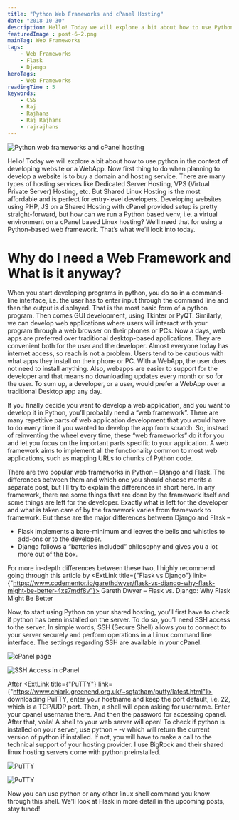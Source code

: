 ```yaml
---
title: "Python Web Frameworks and cPanel Hosting"
date: "2018-10-30"
description: Hello! Today we will explore a bit about how to use Python in the context of developing website or a WebApp, and how to host a Python webapp on a cPanel based Linux Shared Hosting.
featuredImage : post-6-2.png
mainTag: Web Frameworks
tags:
    - Web Frameworks
    - Flask
    - Django
heroTags:
    - Web Frameworks
readingTime : 5
keywords:
    - CSS
    - Raj
    - Rajhans
    - Raj Rajhans
    - rajrajhans
---
```


![Python web frameworks and cPanel hosting](post-6-3.png)

Hello! Today we will explore a bit about how to use python in the context of developing website or a WebApp. Now first thing to do when planning to develop a website is to buy a domain and hosting service. There are many types of hosting services like Dedicated Server Hosting, VPS (Virtual Private Server) Hosting, etc. But Shared Linux Hosting is the most affordable and is perfect for entry-level developers. Developing websites using PHP, JS on a Shared Hosting with cPanel provided setup is pretty straight-forward, but how can we run a Python based venv, i.e. a virtual environment on a cPanel based Linux hosting? We’ll need that for using a Python-based web framework. That’s what we’ll look into today.

# Why do I need a Web Framework and What is it anyway?

When you start developing programs in python, you do so in a command- line interface, i.e. the user has to enter input through the command line and then the output is displayed. That is the most basic form of a python program. Then comes GUI development, using Tkinter or PyQT.  Similarly, we can develop web applications where users will interact with your program through a web browser on their phones or PCs. Now a days, web apps are preferred over traditional desktop-based applications. They are convenient both for the user and the developer. Almost everyone today has internet access, so reach is not a problem. Users tend to be cautious with what apps they install on their phone or PC. With a WebApp, the user does not need to install anything. Also, webapps are easier to support for the developer and that means no downloading updates every month or so for the user. To sum up, a developer, or a user, would prefer a WebApp over a traditional Desktop app any day.

If you finally decide you want to develop a web application, and you want to develop it in Python, you’ll probably need a “web framework”. There are many repetitive parts of web application development that you would have to do every time if you wanted to develop the app from scratch. So, instead of reinventing the wheel every time, these “web frameworks” do it for you and let you focus on the important parts specific to your application. A web framework aims to implement all the functionality common to most web applications, such as mapping URLs to chunks of Python code.

There are two popular web frameworks in Python – Django and Flask. The differences between them and which one you should choose merits a separate post, but I’ll try to explain the differences in short here. In any framework, there are some things that are done by the framework itself and some things are left for the developer. Exactly what is left for the developer and what is taken care of by the framework varies from framework to framework. But these are the major differences between Django and Flask –

- Flask implements a bare-minimum and leaves the bells and whistles to add-ons or to the developer.
- Django follows a “batteries included” philosophy and gives you a lot more out of the box.

For more in-depth differences between these two, I highly recommend going through this article by <ExtLink title={"Flask vs Django"} link={"https://www.codementor.io/garethdwyer/flask-vs-django-why-flask-might-be-better-4xs7mdf8v"}> Gareth Dwyer – Flask vs. Django: Why Flask Might Be Better</ExtLink>

Now, to start using Python on your shared hosting, you’ll first have to check if python has been installed on the server. To do so, you’ll need SSH access to the server. In simple words, SSH (Secure Shell) allows you to connect to your server securely and perform operations in a Linux command line interface. The settings regarding SSH are available in your cPanel.

![cPanel page](post-6-4.jpg "cPanel page")

![SSH Access in cPanel](post-6-5.jpg "SSH Access in cPanel")

After <ExtLink title={"PuTTY"} link={"https://www.chiark.greenend.org.uk/~sgtatham/putty/latest.html"}> downloading PuTTY</ExtLink>, enter your hostname and keep the port default, i.e. 22, which is a TCP/UDP port. Then, a shell will open asking for username. Enter your cpanel username there. And then the password for accessing cpanel. After that, voila! A shell to your web server will open! To check if python is installed on your server, use python – -v which will return the current version of python if installed. If not, you will have to make a call to the technical support of your hosting provider. I use BigRock and their shared linux hosting servers come with python preinstalled.

![PuTTY](post-6-6.jpg "PuTTY")

![PuTTY](post-6-7.jpg "PuTTY")

Now you can use python or any other linux shell command you know through this shell. We'll look at Flask in more detail in the upcoming posts, stay tuned!

